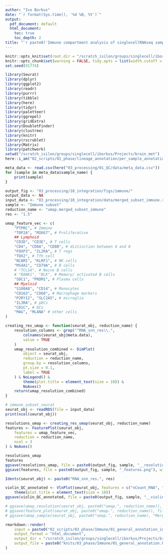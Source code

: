 ```yaml
---
author: "Ivo Borkus"
date: "`r format(Sys.time(), '%d %B, %Y')`"
output:  
  pdf_document: default
  html_document:
    toc: true
    toc_depth: 2
title: "`r paste0('Immune compartment analysis of singlecellRNAseq samples')`"
---
```


```r
knitr::opts_knit$set(root.dir = "/scratch_isilon/groups/singlecell/iborkus/Projects/brain_met") # nolint
knitr::opts_chunk$set(warning = FALSE, tidy.opts = list(width.cutoff = 60), tidy = FALSE) # nolint
set.seed(91774)
```

```R
library(Seurat)
library(dplyr)
library(ggplot2)
library(readr)
library(purrr)
library(tibble)
library(here)
library(tidyr)
library(paletteer)
library(ggrepel)
library(gridExtra)
library(DoubletFinder)
library(clustree)
library(knitr)
library(rscrublet)
library(Matrix)
library(patchwork)
setwd("/scratch_isilon/groups/singlecell/iborkus/Projects/brain_met")
here::i_am("02_scripts/01_phase/lineage_annotation/per_sample_annotation.rmd")
```

```R
meta_data <- read.csv(here("03_processing/01_QC/data/meta_data.csv"))
for (sample in meta_data$sample_name) {
    print(sample)
}
```

```R
output_fig <- "03_processing/10_integration/figs/immune/"
output_data <- NA
input_data <- "03_processing/10_integration/data/merged_subset_immune.rds"
sample <- "Immune subset"
reduction_name <- "umap.merged_subset_immune"
res <- "1.5"
```
```R
umap_feature_vec <- c(
    "PTPRC", # Immune
    "TOP2A", "MIK67", # Proliferative
    ## Lymphoid
    "CD3D", "CD3E", # T cells
    "CD4", "CD8A", "CD8B", # distinction between 4 and 8
    "FOXP3", "IL2RA", # T regs
    "TOX2", # Tfh cell
    "NCAM1", "KLRF1", # NK cells
    "MS4A1", "CD79A", # B cells
    # "TCL1A", # Naive B cells
    # "BANK1", "BLK", # Memory/ activated B cells
    "SDC1", "PRDM1", # Plasma cells
    ## Myeloid
    "S100A8", "CD14", # Monocytes
    "CD163", "CD68", # Macrophage markers
    "P2RY12", "SLC2A5", # microglia
    "IL3RA", # pDCs
    "CD1C", # DCs
    "MAG", "MLANA" # other cells
)
```

```R
creating_res_umap <- function(seurat_obj, reduction_name) {
    resolution_columns <- grep("^RNA_snn_res\\.",
        colnames(seurat_obj@meta.data),
        value = TRUE
    )
    umap_resolution_combined <- DimPlot(
        object = seurat_obj,
        reduction = reduction_name,
        group.by = resolution_columns,
        pt.size = 0.1,
        label = TRUE
    ) & NoLegend() &
        theme(plot.title = element_text(size = 10)) &
        NoAxes()
    return(umap_resolution_combined)
}
```




```R
# immune_subset_seurat
seurat_obj <- readRDS(file = input_data)
print(ncol(seurat_obj))
```

```R
resolutions_umap <- creating_res_umap(seurat_obj, reduction_name)
features <- FeaturePlot(seurat_obj,
    features = umap_feature_vec,
    reduction = reduction_name,
    ncol = 3
) & NoAxes()

resolutions_umap
features
ggsave(resolutions_umap, file = paste0(output_fig, sample, "__resolution.png"))
ggsave(features, file = paste0(output_fig, sample, "_features.png"), width = 20, height = 25)
```

```R
Idents(seurat_obj) <- paste0("RNA_snn_res.", res)

violin_QC_annotated <- VlnPlot(seurat_obj, features = c("nCount_RNA", "nFeature_RNA", "percent_mt", "doublet.score"), ncol = 2) &
    theme(plot.title = element_text(size = 10))
ggsave(violin_QC_annotated, file = paste0(output_fig, sample, "__violin_QCs_", res, ".png"))
```



```R
# ggsave(umap_resolution(seurat_obj, paste0("umap.", reduction_name)), file = paste0(output_umap_res, reduction_name, ".png"), height = 20, width = 20)
# ggsave(feature_plot(seurat_obj, paste0("umap.", reduction_name)), file = paste0(output_umap_feat, reduction_name, ".png"), height = 20, width = 20)
# ggsave(umap_sample(seurat_obj, paste0("umap.", reduction_name), "Merging of samples using all QC checked cells"), file = paste0("03_processing/10_integration/figs/", reduction_name, "_sample.png"), height = 20, width = 20)
```


```R
rmarkdown::render(
    input = paste0("02_scripts/03_phase/Immune/01_general_annotation_immune.rmd"),
    output_format = "html_document",
    output_dir = "/scratch_isilon/groups/singlecell/iborkus/Projects/brain_met/02_scripts/knits",
    output_file = paste0("knits/03_phase/Immune/01_general_annotation.html")
)
```
